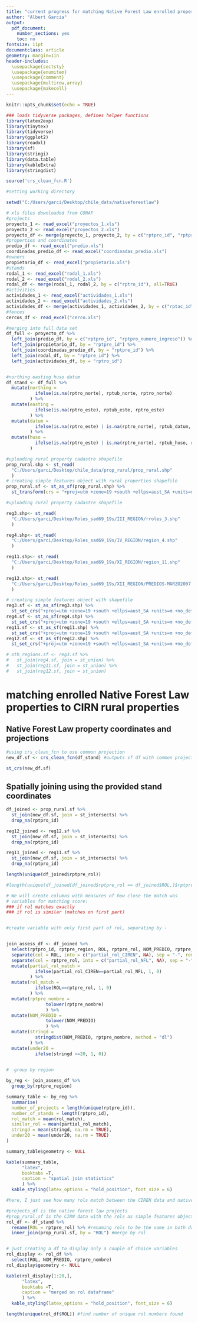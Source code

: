 ```yaml
---
title: "current progress for matching Native Forest Law enrolled properties to CIREN cadastre"
author: "Albert Garcia"
output:
  pdf_document:
    number_sections: yes
    toc: no
fontsize: 11pt    
documentclass: article
geometry: margin=1in
header-includes: 
  \usepackage{sectsty}
  \usepackage{enumitem}
  \usepackage{comment}
  \usepackage{multirow,array}
  \usepackage{makecell}
---
```


```r
knitr::opts_chunk$set(echo = TRUE)

### loads tidyverse packages, defines helper functions
library(latex2exp)
library(tinytex)
library(tidyverse)
library(ggplot2)
library(readxl)
library(sf)
library(stringi)
library(data.table)
library(kableExtra)
library(stringdist)

source('crs_clean_fcn.R')

```

``` r
#setting working directory

setwd("C:/Users/garci/Desktop/chile_data/nativeforestlaw")

# xls files downloaded from CONAF
#projects
proyecto_1 <- read_excel("proyectos_1.xls")
proyecto_2 <- read_excel("proyectos_2.xls")
proyecto_df <- merge(proyecto_1, proyecto_2, by = c("rptpro_id", "rptpro_numero_ingreso"), all=TRUE)
#properties and coordinates
predio_df <- read_excel("predio.xls")
coordinadas_predio_df <- read_excel("coordinadas_predio.xls")
#owners
propietario_df <- read_excel("propietario.xls")
#stands
rodal_1 <- read_excel("rodal_1.xls")
rodal_2 <- read_excel("rodal_2.xls")
rodal_df <- merge(rodal_1, rodal_2, by = c("rptro_id"), all=TRUE)
#activities
actividades_1 <- read_excel("actividades_1.xls")
actividades_2 <- read_excel("actividades_2.xls")
actividades_df <- merge(actividades_1, actividades_2, by = c("rptac_id"), all=TRUE)
#fences
cercos_df <- read_excel("cerco.xls")

#merging into full data set
df_full <- proyecto_df %>%
  left_join(predio_df, by = c("rptpro_id", "rptpro_numero_ingreso")) %>%
  left_join(propietario_df, by = "rptpre_id") %>%
  left_join(coordinadas_predio_df, by = "rptpre_id") %>%
  left_join(rodal_df, by = "rptpre_id") %>%
  left_join(actividades_df, by = "rptro_id")


#northing easting huso datum
df_stand <- df_full %>%
  mutate(northing = 
           ifelse(is.na(rptro_norte), rptub_norte, rptro_norte)
         ) %>%
  mutate(easting = 
           ifelse(is.na(rptro_este), rptub_este, rptro_este)
         ) %>%
  mutate(datum = 
           ifelse(is.na(rptro_este) | is.na(rptro_norte), rptub_datum, rptro_datum)
         ) %>%
  mutate(huso = 
           ifelse(is.na(rptro_este) | is.na(rptro_norte), rptub_huso, rptro_huso)
         ) 

```


``` r
#uploading rural property cadastre shapefile
prop_rural.shp <- st_read(
  "C:/Users/garci/Desktop/chile_data/prop_rural/prop_rural.shp"
  )
# creating simple features object with rural properties shapefile
prop_rural.sf <- st_as_sf(prop_rural.shp) %>%
  st_transform(crs = "+proj=utm +zone=19 +south +ellps=aust_SA +units=m +no_defs")
```


``` r
#uploading rural property cadastre shapefile

reg3.shp<- st_read(
  "C:/Users/garci/Desktop/Roles_sad69_19s/III_REGION/rroles_3.shp"
  )

reg4.shp<- st_read(
  "C:/Users/garci/Desktop/Roles_sad69_19s/IV_REGION/region_4.shp"
  )

reg11.shp<- st_read(
  "C:/Users/garci/Desktop/Roles_sad69_19s/XI_REGION/region_11.shp"
  )

reg12.shp<- st_read(
  "C:/Users/garci/Desktop/Roles_sad69_19s/XII_REGION/PREDIOS-MARZO2007.shp"
  )

# creating simple features object with shapefile
reg3.sf <- st_as_sf(reg3.shp) %>%
  st_set_crs("+proj=utm +zone=19 +south +ellps=aust_SA +units=m +no_defs")
reg4.sf <- st_as_sf(reg4.shp) %>%
  st_set_crs("+proj=utm +zone=19 +south +ellps=aust_SA +units=m +no_defs")
reg11.sf <- st_as_sf(reg11.shp) %>%
  st_set_crs("+proj=utm +zone=19 +south +ellps=aust_SA +units=m +no_defs")
reg12.sf <- st_as_sf(reg12.shp) %>%
  st_set_crs("+proj=utm +zone=19 +south +ellps=aust_SA +units=m +no_defs")

# oth_regions.sf <- reg3.sf %>% 
#   st_join(reg4.sf, join = st_union) %>%
#   st_join(reg11.sf, join = st_union) %>%
#   st_join(reg12.sf, join = st_union)

```


# matching enrolled Native Forest Law properties to CIRN rural properties

## Native Forest Law property coordinates and projections


``` r

#using crs_clean_fcn to use common projection
new_df.sf <- crs_clean_fcn(df_stand) #outputs sf df with common projection (sad69 zone 19s)

st_crs(new_df.sf)

```



## Spatially joining using the provided stand coordinates

``` r

df_joined <- prop_rural.sf %>%
  st_join(new_df.sf, join = st_intersects) %>%
  drop_na(rptpro_id)

reg12_joined <- reg12.sf %>%
  st_join(new_df.sf, join = st_intersects) %>%
  drop_na(rptpro_id)

reg11_joined <- reg11.sf %>%
  st_join(new_df.sf, join = st_intersects) %>%
  drop_na(rptpro_id)

length(unique(df_joined$rptpre_rol))

#length(unique(df_joined[df_joined$rptpre_rol == df_joined$ROL,]$rptpro_id))

```



``` r

# We will create columns with measures of how close the match was
# variables for matching score:
### if rol matches exactly
### if rol is similar (matches on first part)


#create variable with only first part of rol, separating by -


join_assess_df <- df_joined %>%
  select(rptpro_id, rptpre_region, ROL, rptpre_rol, NOM_PREDIO, rptpre_nombre) %>%
  separate(col = ROL, into = c("partial_rol_CIREN", NA), sep = "-", remove = FALSE) %>%
  separate(col = rptpre_rol, into = c("partial_rol_NFL", NA), sep = "-", remove = FALSE) %>%
  mutate(partial_rol_match = 
           ifelse(partial_rol_CIREN==partial_rol_NFL, 1, 0)
         ) %>%
  mutate(rol_match = 
           ifelse(ROL==rptpre_rol, 1, 0)
         ) %>%
  mutate(rptpre_nombre =
               tolower(rptpre_nombre)
               ) %>%
  mutate(NOM_PREDIO =
               tolower(NOM_PREDIO)
               ) %>%
  mutate(stringd =
           stringdist(NOM_PREDIO, rptpre_nombre, method = "dl")
         ) %>%
  mutate(under20 = 
           ifelse(stringd <=20, 1, 0))
  

```




``` r

#  group by region

by_reg <- join_assess_df %>%
  group_by(rptpre_region)

summary_table <- by_reg %>% 
  summarise(
  number_of_projects = length(unique(rptpro_id)),
  number_of_stands = length(rptpro_id), 
  rol_match = mean(rol_match),
  similar_rol = mean(partial_rol_match),
  stringd = mean(stringd, na.rm = TRUE),
  under20 = mean(under20, na.rm = TRUE)
)

summary_table$geometry <- NULL

kable(summary_table, 
      "latex", 
      booktabs =T, 
      caption = "spatial join statistics"
      ) %>%
  kable_styling(latex_options = "hold_position", font_size = 6)

```




``` r

#here, I just see how many rols match between the CIREN data and native forest law data

#projects_df is the native forest law projects 
#prop_rural.sf is the CIRN data with the rols as simple features object
rol_df <- df_stand %>%
  rename(ROL = rptpre_rol) %>% #renaming rols to be the same in both datasets
  inner_join(prop_rural.sf, by = "ROL") #merge by rol


# just creating a df to display only a couple of choice variables
rol_display <- rol_df %>%
  select(ROL, NOM_PREDIO, rptpre_nombre)
rol_display$geometry <- NULL

kable(rol_display[1:20,], 
      "latex", 
      booktabs =T, 
      caption = "merged on rol dataframe"
      ) %>%
  kable_styling(latex_options = "hold_position", font_size = 6)

length(unique(rol_df$ROL)) #find number of unique rol numbers found

```



